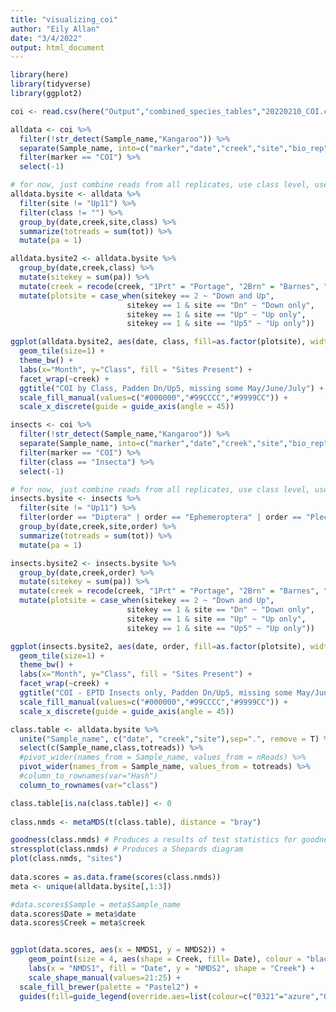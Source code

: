 ```yaml
---
title: "visualizing_coi"
author: "Eily Allan"
date: "3/4/2022"
output: html_document
---
```



```r
library(here)
library(tidyverse)
library(ggplot2)

coi <- read.csv(here("Output","combined_species_tables","20220210_COI.csv"))
```

```r

alldata <- coi %>% 
  filter(!str_detect(Sample_name,"Kangaroo")) %>% 
  separate(Sample_name, into=c("marker","date","creek","site","bio_rep"), remove = TRUE) %>% 
  filter(marker == "COI") %>%  
  select(-1) 

# for now, just combine reads from all replicates, use class level, use pad dn and up5 (skip up11)  
alldata.bysite <- alldata %>%
  filter(site != "Up11") %>% 
  filter(class != "") %>% 
  group_by(date,creek,site,class) %>% 
  summarize(totreads = sum(tot)) %>% 
  mutate(pa = 1)

alldata.bysite2 <- alldata.bysite %>% 
  group_by(date,creek,class) %>% 
  mutate(sitekey = sum(pa)) %>% 
  mutate(creek = recode(creek, "1Prt" = "Portage", "2Brn" = "Barnes", "3Chk" = "Chuckanut", "4Pad" = "Padden", "5Sqm" = "Squalicum")) %>% 
  mutate(plotsite = case_when(sitekey == 2 ~ "Down and Up",
                          sitekey == 1 & site == "Dn" ~ "Down only",
                          sitekey == 1 & site == "Up" ~ "Up only",
                          sitekey == 1 & site == "Up5" ~ "Up only"))

ggplot(alldata.bysite2, aes(date, class, fill=as.factor(plotsite), width=0.7, height=0.7)) + 
  geom_tile(size=1) +
  theme_bw() +
  labs(x="Month", y="Class", fill = "Sites Present") +
  facet_wrap(~creek) +
  ggtitle("COI by Class, Padden Dn/Up5, missing some May/June/July") +
  scale_fill_manual(values=c("#000000","#99CCCC","#9999CC")) +
  scale_x_discrete(guide = guide_axis(angle = 45))


```

```r

insects <- coi %>% 
  filter(!str_detect(Sample_name,"Kangaroo")) %>% 
  separate(Sample_name, into=c("marker","date","creek","site","bio_rep"), remove = TRUE) %>% 
  filter(marker == "COI") %>%  
  filter(class == "Insecta") %>% 
  select(-1) 

# for now, just combine reads from all replicates, use class level, use pad dn and up5 (skip up11)  
insects.bysite <- insects %>%
  filter(site != "Up11") %>% 
  filter(order == "Diptera" | order == "Ephemeroptera" | order == "Plecoptera" | order == "Trichoptera") %>%
  group_by(date,creek,site,order) %>% 
  summarize(totreads = sum(tot)) %>% 
  mutate(pa = 1)

insects.bysite2 <- insects.bysite %>% 
  group_by(date,creek,order) %>% 
  mutate(sitekey = sum(pa)) %>% 
  mutate(creek = recode(creek, "1Prt" = "Portage", "2Brn" = "Barnes", "3Chk" = "Chuckanut", "4Pad" = "Padden", "5Sqm" = "Squalicum")) %>% 
  mutate(plotsite = case_when(sitekey == 2 ~ "Down and Up",
                          sitekey == 1 & site == "Dn" ~ "Down only",
                          sitekey == 1 & site == "Up" ~ "Up only",
                          sitekey == 1 & site == "Up5" ~ "Up only"))

ggplot(insects.bysite2, aes(date, order, fill=as.factor(plotsite), width=0.7, height=0.7)) + 
  geom_tile(size=1) +
  theme_bw() +
  labs(x="Month", y="Class", fill = "Sites Present") +
  facet_wrap(~creek) +
  ggtitle("COI - EPTD Insects only, Padden Dn/Up5, missing some May/June/July") +
  scale_fill_manual(values=c("#000000","#99CCCC","#9999CC")) +
  scale_x_discrete(guide = guide_axis(angle = 45))


```

```r

class.table <- alldata.bysite %>% 
  unite("Sample_name", c("date", "creek","site"),sep=".", remove = T) %>%  
  select(c(Sample_name,class,totreads)) %>% 
  #pivot_wider(names_from = Sample_name, values_from = nReads) %>%
  pivot_wider(names_from = Sample_name, values_from = totreads) %>% 
  #column_to_rownames(var="Hash")
  column_to_rownames(var="class")

class.table[is.na(class.table)] <- 0
  
class.nmds <- metaMDS(t(class.table), distance = "bray")

goodness(class.nmds) # Produces a results of test statistics for goodness of fit for each point
stressplot(class.nmds) # Produces a Shepards diagram
plot(class.nmds, "sites") 
  
data.scores = as.data.frame(scores(class.nmds))
meta <- unique(alldata.bysite[,1:3])

#data.scores$Sample = meta$Sample_name
data.scores$Date = meta$date
data.scores$Creek = meta$creek


ggplot(data.scores, aes(x = NMDS1, y = NMDS2)) + 
    geom_point(size = 4, aes(shape = Creek, fill= Date), colour = "black" )+ 
    labs(x = "NMDS1", fill = "Date", y = "NMDS2", shape = "Creek") +
    scale_shape_manual(values=21:25) +
  scale_fill_brewer(palette = "Pastel2") +
  guides(fill=guide_legend(override.aes=list(colour=c("0321"="azure","0421"="red", "0521"="black", "0621"="black", "0721"="black", "0821"="black"))))
 




```
